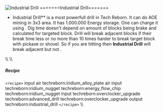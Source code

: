 ![Industrial Drill](/mods/techreborn/industrial_drill.png)
=======Industrial Drill=======

- Industrial Drill** is a most powerfull drill in Tech Reborn.
        It can do AOE mining in 3x3 area. It has 1.000.000 Energy
        storage. One can charge it using
        <Mcitem id="techreborn:battery_box"/>. Dig
        time doesn\'t depend on amount of blocks being brake and
        calculated for targeted block. Drill will break adjacent blocks
        if their break time less or no more than 10 times harder to
        break target block with pickaxe or shovel. So if you are hitting
        <Mcitem id="minecraft:sand"/> then
        **Industrial Drill** will break adjacent
        <Mcitem id="minecraft:stone"/> but not
        <Mcitem id="minecraft:obsidian"/>.

\\\\ \\\\

##### Recipe

`<recipe>` input air techreborn:iridium_alloy_plate air input
techreborn:iridium_nugget techreborn:energy_flow_chip
techreborn:iridium_nugget input techreborn:overclocker_upgrade
techreborn:advanced_drill techreborn:overclocker_upgrade output
techreborn:industrial_drill `</recipe>` \\\\
